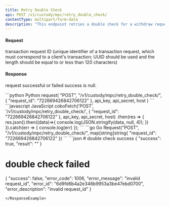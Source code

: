 ```yaml
---
title: Retry Double Check
api: POST /v1/custody/mpc/retry_double_check/ 
contentType: multipart/form-data
description: "This endpoint retries a double check for a withdraw request with the given request_id. The request must be a POST request and the user must have all permissions. The endpoint retrieves the withdraw request with the given request_id and checks if it exists and has a status of 'STATUS_WAITING_DOUBLE_CHECK'. If the request is valid, the endpoint locks the record and processes the withdraw request with the 'process_waiting_double_check_withdraw_request' method from the CustodyService class."
---
```

#### Request
<ParamField body="request_id" type="String" required>transaction request ID (unique identifier of a transaction request, which must correspond to a client's transaction; UUID should be used and the length should be equal to or less than 120 characters)</ParamField>

#### Response
<ResponseField name="success" type="bool">request successful or failed</ResponseField>
<ResponseField name="result" type="object">success is null. </ResponseField>

<RequestExample>
```python Python
request(
    "POST",
    "/v1/custody/mpc/retry_double_check/",
    {
        "request_id": "722669426842706122"
    },
    api_key, api_secret, host
)
```
```javascript JavaScript
coboFetch('POST', '/v1/custody/mpc/retry_double_check/', {
    "request_id": "722669426842706122"
}, api_key, api_secret, host)
    .then(res => {
        res.json().then((data)=>{
            console.log(JSON.stringify(data, null, 4));
        })
    }).catch(err => {
        console.log(err)
    });
```
```go Go
Request("POST", "/v1/custody/mpc/retry_double_check/", map[string]string{
    "request_id": "722669426842706122"
})
```
</RequestExample>

<ResponseExample>
```json
# double check success
{
  "success": true,
  "result": ""
}

# double check failed
{
  "success": false,
  "error_code": 1006,
  "error_message": "invalid request_id",
  "error_id": "6d9fd6b4a2e346b9953a3be47ebd0700",
  "error_description": "invalid request_id"
}

```
</ResponseExample>
